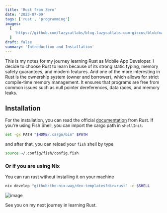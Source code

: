 ```yaml
---
title: 'Rust from Zero'
date: '2023-07-09'
tags: ['rust', 'programming']
images:
  [
    'https://github.com/lazycatlabs/blog.lazycatlabs.com-giscus/blob/main/blog-assets/seo-banner/rust/rust-000.png?raw=true',
  ]
draft: false
summary: 'Introduction and Installation'
---
```


This is my notes for my journey learning Rust as Mobile App Developer. I decide to choose Rust to learn because of its strong static typing, memory safety guarantees, and modern features. And one of the more interesting in Rust is the ownership system (owner and borrower), which allows for strict compile-time memory management. It ensures that programs are free from common issues such as null pointer dereferences, data races, and memory leaks.

## Installation

For the installation, you can read the official [documentation](https://doc.rust-lang.org/book/ch01-01-installation.html) from Rust. If you're using Fish Shell, you can import the cargo path in `shellInit`.

```bash
set -gx PATH "$HOME/.cargo/bin" $PATH
```

and after that, you can reload your `fish` shell by type

```bash
source ~/.config/fish/config.fish
```

### Or if you are using Nix

You can run rust without installing it on your machine

```bash
nix develop "github:the-nix-way/dev-templates?dir=rust" -c $SHELL
```

![image](https://github.com/lazycatlabs/blog.lazycatlabs.com-giscus/blob/main/blog-assets/nix-rust.jpg?raw=true)

See you on my next journey in learning Rust.
